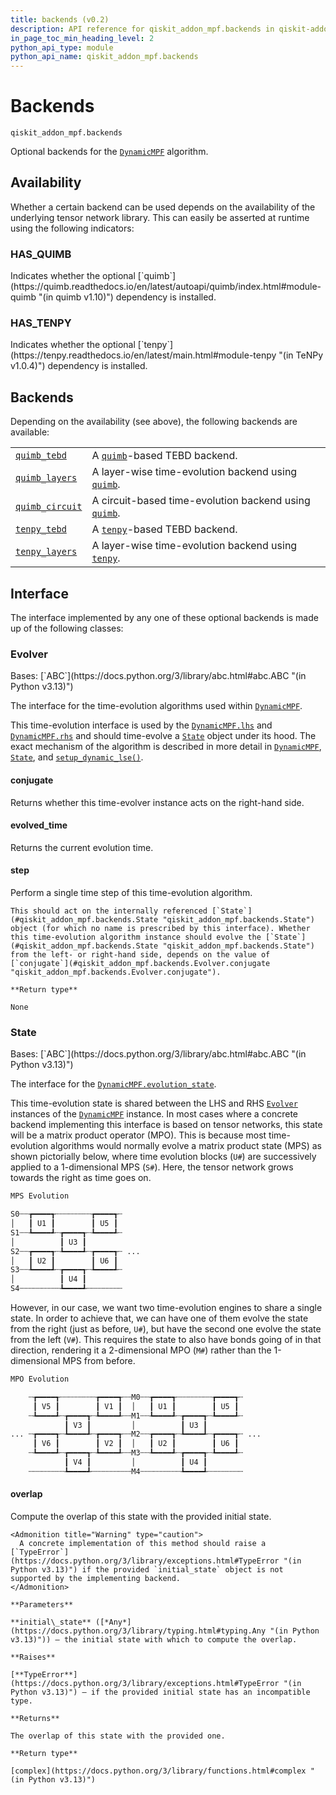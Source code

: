 ```yaml
---
title: backends (v0.2)
description: API reference for qiskit_addon_mpf.backends in qiskit-addon-mpf v0.2
in_page_toc_min_heading_level: 2
python_api_type: module
python_api_name: qiskit_addon_mpf.backends
---
```


<span id="module-qiskit_addon_mpf.backends" />

<span id="backends-qiskit-addon-mpf-backends" />

# Backends

`qiskit_addon_mpf.backends`

Optional backends for the [`DynamicMPF`](dynamic#dynamicmpf "qiskit_addon_mpf.dynamic.DynamicMPF") algorithm.

## Availability

Whether a certain backend can be used depends on the availability of the underlying tensor network library. This can easily be asserted at runtime using the following indicators:

### HAS\_QUIMB

<Attribute id="qiskit_addon_mpf.backends.HAS_QUIMB">
  Indicates whether the optional [`quimb`](https://quimb.readthedocs.io/en/latest/autoapi/quimb/index.html#module-quimb "(in quimb v1.10)") dependency is installed.
</Attribute>

### HAS\_TENPY

<Attribute id="qiskit_addon_mpf.backends.HAS_TENPY">
  Indicates whether the optional [`tenpy`](https://tenpy.readthedocs.io/en/latest/main.html#module-tenpy "(in TeNPy v1.0.4)") dependency is installed.
</Attribute>

## Backends

Depending on the availability (see above), the following backends are available:

|                                                                                                                                    |                                                                                                                                                          |
| ---------------------------------------------------------------------------------------------------------------------------------- | -------------------------------------------------------------------------------------------------------------------------------------------------------- |
| [`quimb_tebd`](backends-quimb-tebd#module-qiskit_addon_mpf.backends.quimb_tebd "qiskit_addon_mpf.backends.quimb_tebd")             | A [`quimb`](https://quimb.readthedocs.io/en/latest/autoapi/quimb/index.html#module-quimb "(in quimb v1.10)")-based TEBD backend.                         |
| [`quimb_layers`](backends-quimb-layers#module-qiskit_addon_mpf.backends.quimb_layers "qiskit_addon_mpf.backends.quimb_layers")     | A layer-wise time-evolution backend using [`quimb`](https://quimb.readthedocs.io/en/latest/autoapi/quimb/index.html#module-quimb "(in quimb v1.10)").    |
| [`quimb_circuit`](backends-quimb-circuit#module-qiskit_addon_mpf.backends.quimb_circuit "qiskit_addon_mpf.backends.quimb_circuit") | A circuit-based time-evolution backend using [`quimb`](https://quimb.readthedocs.io/en/latest/autoapi/quimb/index.html#module-quimb "(in quimb v1.10)"). |
| [`tenpy_tebd`](backends-tenpy-tebd#module-qiskit_addon_mpf.backends.tenpy_tebd "qiskit_addon_mpf.backends.tenpy_tebd")             | A [`tenpy`](https://tenpy.readthedocs.io/en/latest/main.html#module-tenpy "(in TeNPy v1.0.4)")-based TEBD backend.                                       |
| [`tenpy_layers`](backends-tenpy-layers#module-qiskit_addon_mpf.backends.tenpy_layers "qiskit_addon_mpf.backends.tenpy_layers")     | A layer-wise time-evolution backend using [`tenpy`](https://tenpy.readthedocs.io/en/latest/main.html#module-tenpy "(in TeNPy v1.0.4)").                  |

## Interface

The interface implemented by any one of these optional backends is made up of the following classes:

### Evolver

<Class id="qiskit_addon_mpf.backends.Evolver" github="https://github.com/Qiskit/qiskit-addon-mpf/tree/stable/0.2/qiskit_addon_mpf/backends/interface.py#L21-L52" signature="Evolver" modifiers="class">
  Bases: [`ABC`](https://docs.python.org/3/library/abc.html#abc.ABC "(in Python v3.13)")

  The interface for the time-evolution algorithms used within [`DynamicMPF`](dynamic#dynamicmpf "qiskit_addon_mpf.dynamic.DynamicMPF").

  This time-evolution interface is used by the [`DynamicMPF.lhs`](dynamic#lhs "qiskit_addon_mpf.dynamic.DynamicMPF.lhs") and [`DynamicMPF.rhs`](dynamic#rhs "qiskit_addon_mpf.dynamic.DynamicMPF.rhs") and should time-evolve a [`State`](#qiskit_addon_mpf.backends.State "qiskit_addon_mpf.backends.State") object under its hood. The exact mechanism of the algorithm is described in more detail in [`DynamicMPF`](dynamic#dynamicmpf "qiskit_addon_mpf.dynamic.DynamicMPF"), [`State`](#qiskit_addon_mpf.backends.State "qiskit_addon_mpf.backends.State"), and [`setup_dynamic_lse()`](dynamic#setup_dynamic_lse "qiskit_addon_mpf.dynamic.setup_dynamic_lse").

  #### conjugate

  <Attribute id="qiskit_addon_mpf.backends.Evolver.conjugate" attributeTypeHint="bool" modifiers="abstract property">
    Returns whether this time-evolver instance acts on the right-hand side.
  </Attribute>

  #### evolved\_time

  <Attribute id="qiskit_addon_mpf.backends.Evolver.evolved_time" attributeTypeHint="float" modifiers="abstract property">
    Returns the current evolution time.
  </Attribute>

  #### step

  <Function id="qiskit_addon_mpf.backends.Evolver.step" github="https://github.com/Qiskit/qiskit-addon-mpf/tree/stable/0.2/qiskit_addon_mpf/backends/interface.py#L30-L38" signature="step()" modifiers="abstract">
    Perform a single time step of this time-evolution algorithm.

    This should act on the internally referenced [`State`](#qiskit_addon_mpf.backends.State "qiskit_addon_mpf.backends.State") object (for which no name is prescribed by this interface). Whether this time-evolution algorithm instance should evolve the [`State`](#qiskit_addon_mpf.backends.State "qiskit_addon_mpf.backends.State") from the left- or right-hand side, depends on the value of [`conjugate`](#qiskit_addon_mpf.backends.Evolver.conjugate "qiskit_addon_mpf.backends.Evolver.conjugate").

    **Return type**

    None
  </Function>
</Class>

### State

<Class id="qiskit_addon_mpf.backends.State" github="https://github.com/Qiskit/qiskit-addon-mpf/tree/stable/0.2/qiskit_addon_mpf/backends/interface.py#L55-L117" signature="State" modifiers="class">
  Bases: [`ABC`](https://docs.python.org/3/library/abc.html#abc.ABC "(in Python v3.13)")

  The interface for the [`DynamicMPF.evolution_state`](dynamic#evolution_state "qiskit_addon_mpf.dynamic.DynamicMPF.evolution_state").

  This time-evolution state is shared between the LHS and RHS [`Evolver`](#qiskit_addon_mpf.backends.Evolver "qiskit_addon_mpf.backends.Evolver") instances of the [`DynamicMPF`](dynamic#dynamicmpf "qiskit_addon_mpf.dynamic.DynamicMPF") instance. In most cases where a concrete backend implementing this interface is based on tensor networks, this state will be a matrix product operator (MPO). This is because most time-evolution algorithms would normally evolve a matrix product state (MPS) as shown pictorially below, where time evolution blocks (`U#`) are successively applied to a 1-dimensional MPS (`S#`). Here, the tensor network grows towards the right as time goes on.

  ```python
  MPS Evolution

  S0┄┄┲━━━━┱┄┄┄┄┄┄┄┄┲━━━━┱┄
  │   ┃ U1 ┃        ┃ U5 ┃
  S1┄┄┺━━━━┹┄┲━━━━┱┄┺━━━━┹┄
  │          ┃ U3 ┃
  S2┄┄┲━━━━┱┄┺━━━━┹┄┲━━━━┱┄ ...
  │   ┃ U2 ┃        ┃ U6 ┃
  S3┄┄┺━━━━┹┄┲━━━━┱┄┺━━━━┹┄
  │          ┃ U4 ┃
  S4┄┄┄┄┄┄┄┄┄┺━━━━┹┄┄┄┄┄┄┄┄
  ```

  However, in our case, we want two time-evolution engines to share a single state. In order to achieve that, we can have one of them evolve the state from the right (just as before, `U#`), but have the second one evolve the state from the left (`V#`). This requires the state to also have bonds going of in that direction, rendering it a 2-dimensional MPO (`M#`) rather than the 1-dimensional MPS from before.

  ```python
  MPO Evolution

      ┄┲━━━━┱┄┄┄┄┄┄┄┄┲━━━━┱┄┄M0┄┄┲━━━━┱┄┄┄┄┄┄┄┄┲━━━━┱┄
       ┃ V5 ┃        ┃ V1 ┃  │   ┃ U1 ┃        ┃ U5 ┃
      ┄┺━━━━┹┄┲━━━━┱┄┺━━━━┹┄┄M1┄┄┺━━━━┹┄┲━━━━┱┄┺━━━━┹┄
              ┃ V3 ┃         │          ┃ U3 ┃
  ... ┄┲━━━━┱┄┺━━━━┹┄┲━━━━┱┄┄M2┄┄┲━━━━┱┄┺━━━━┹┄┲━━━━┱┄ ...
       ┃ V6 ┃        ┃ V2 ┃  │   ┃ U2 ┃        ┃ U6 ┃
      ┄┺━━━━┹┄┲━━━━┱┄┺━━━━┹┄┄M3┄┄┺━━━━┹┄┲━━━━┱┄┺━━━━┹┄
              ┃ V4 ┃         │          ┃ U4 ┃
      ┄┄┄┄┄┄┄┄┺━━━━┹┄┄┄┄┄┄┄┄┄M4┄┄┄┄┄┄┄┄┄┺━━━━┹┄┄┄┄┄┄┄┄
  ```

  #### overlap

  <Function id="qiskit_addon_mpf.backends.State.overlap" github="https://github.com/Qiskit/qiskit-addon-mpf/tree/stable/0.2/qiskit_addon_mpf/backends/interface.py#L101-L117" signature="overlap(initial_state)" modifiers="abstract">
    Compute the overlap of this state with the provided initial state.

    <Admonition title="Warning" type="caution">
      A concrete implementation of this method should raise a [`TypeError`](https://docs.python.org/3/library/exceptions.html#TypeError "(in Python v3.13)") if the provided `initial_state` object is not supported by the implementing backend.
    </Admonition>

    **Parameters**

    **initial\_state** ([*Any*](https://docs.python.org/3/library/typing.html#typing.Any "(in Python v3.13)")) – the initial state with which to compute the overlap.

    **Raises**

    [**TypeError**](https://docs.python.org/3/library/exceptions.html#TypeError "(in Python v3.13)") – if the provided initial state has an incompatible type.

    **Returns**

    The overlap of this state with the provided one.

    **Return type**

    [complex](https://docs.python.org/3/library/functions.html#complex "(in Python v3.13)")
  </Function>
</Class>

